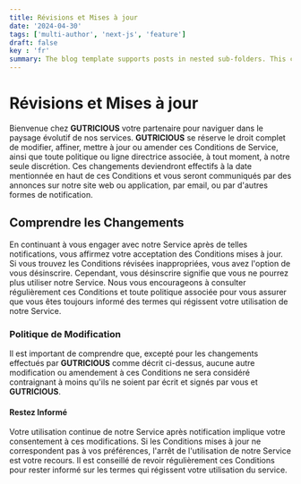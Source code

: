 ```yaml
---
title: Révisions et Mises à jour
date: '2024-04-30'
tags: ['multi-author', 'next-js', 'feature']
draft: false
key : 'fr'
summary: The blog template supports posts in nested sub-folders. This can be used to group posts of similar content e.g. a multi-part course.
---
```


# Révisions et Mises à jour

Bienvenue chez **GUTRICIOUS** votre partenaire pour naviguer dans le paysage évolutif de nos services. **GUTRICIOUS** se réserve le droit complet de modifier, affiner, mettre à jour ou amender ces Conditions de Service, ainsi que toute politique ou ligne directrice associée, à tout moment, à notre seule discrétion. Ces changements deviendront effectifs à la date mentionnée en haut de ces Conditions et vous seront communiqués par des annonces sur notre site web ou application, par email, ou par d'autres formes de notification.

## Comprendre les Changements

En continuant à vous engager avec notre Service après de telles notifications, vous affirmez votre acceptation des Conditions mises à jour. Si vous trouvez les Conditions révisées inappropriées, vous avez l'option de vous désinscrire. Cependant, vous désinscrire signifie que vous ne pourrez plus utiliser notre Service. Nous vous encourageons à consulter régulièrement ces Conditions et toute politique associée pour vous assurer que vous êtes toujours informé des termes qui régissent votre utilisation de notre Service.

### **Politique de Modification**

Il est important de comprendre que, excepté pour les changements effectués par **GUTRICIOUS** comme décrit ci-dessus, aucune autre modification ou amendement à ces Conditions ne sera considéré contraignant à moins qu'ils ne soient par écrit et signés par vous et **GUTRICIOUS**.

#### **Restez Informé**

Votre utilisation continue de notre Service après notification implique votre consentement à ces modifications. Si les Conditions mises à jour ne correspondent pas à vos préférences, l'arrêt de l'utilisation de notre Service est votre recours. Il est conseillé de revoir régulièrement ces Conditions pour rester informé sur les termes qui régissent votre utilisation du service.
